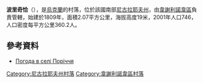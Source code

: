 {{coord|47|23|22|N|31|7|30|E|scale:100000|display=title}}

'''波里奇恰'''（{{lang-uk|Поріччя}}），是[[烏克蘭|烏克蘭]]的村落，位於該國南部[[尼古拉耶夫州|尼古拉耶夫州]]，由[[韋謝利諾韋區|韋謝利諾韋區]]負責管轄，始建於1809年，面積2.07平方公里，海拔高度19米，2001年人口746，人口密度每平方公里360.2人。

==參考資料==
* [http://weather.in.ua/ua/nikolaevskaja/21339 Погода в селі Поріччя] {{Wayback|url=http://weather.in.ua/ua/nikolaevskaja/21339 |date=20160607051203 }}

[[Category:尼古拉耶夫州村落|Category:尼古拉耶夫州村落]]
[[Category:韋謝利諾韋區村落|Category:韋謝利諾韋區村落]]


{{Mykolaiv-geo-stub}}